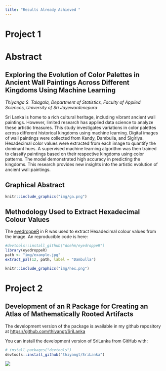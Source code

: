 ```yaml
---
title: "Results Already Achieved "
---
```


# Project 1

# Abstract

## Exploring the Evolution of Color Palettes in Ancient Wall Paintings Across Different Kingdoms Using Machine Learning

*Thiyanga S. Talagala, Department of Statistics, Faculty of Applied Sciences, University of Sri Jayewardenepura*

Sri Lanka is home to a rich cultural heritage, including vibrant ancient wall paintings. However, limited research has applied data science to analyze these artistic treasures. This study investigates variations in color palettes across different historical kingdoms using machine learning. Digital images of wall paintings were collected from Kandy, Dambulla, and Sigiriya. Hexadecimal color values were extracted from each image to quantify the dominant hues. A supervised machine learning algorithm was then trained to classify paintings based on their respective kingdoms using color patterns. The model demonstrated high accuracy in predicting the kingdoms. This research provides new insights into the artistic evolution of ancient wall paintings.

## Graphical Abstract


```r
knitr::include_graphics("img/ga.png")
```

## Methodology Used to Extract Hexadecimal Colour Values

The [eyedroppeR](https://github.com/doehm/eyedroppeR) in R was used to extract Hexadecimal colour values from the image. An reproducible code is here:

```r
#devtools::install_github("doehm/eyedroppeR")
library(eyedroppeR)
path <- "img/example.jpg"
extract_pal(12, path, label = "Dambulla")
```

```r
knitr::include_graphics("img/hex.png")
```

# Project 2

## Development of an R Package for Creating an Atlas of Mathematically Rooted Artifacts

The development version of the package is available in my github repository at [https://github.com/thiyangt/SriLanka](https://github.com/thiyangt/SriLanka)

You can install the development version of SriLanka from GitHub with:

```r
# install.packages("devtools")
devtools::install_github("thiyangt/SriLanka")
```


![](hex.png)




